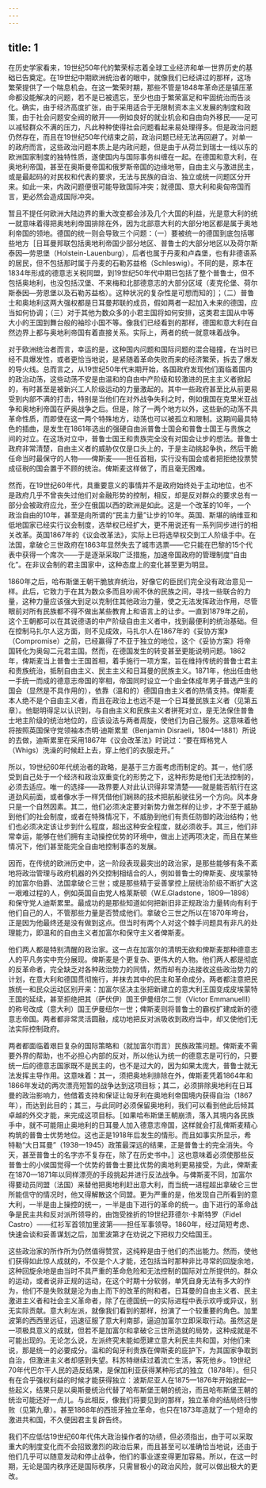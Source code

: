 ```yaml
---
---
---
```

title: 1
---




在历史学家看来，19世纪50年代的繁荣标志着全球工业经济和单一世界历史的基础已告奠定。在19世纪中期欧洲统治者的眼中，就像我们已经讲过的那样，这场繁荣提供了一个喘息机会。在这一繁荣时期，那些不管是1848年革命还是镇压革命都没能解决的问题，若不是已被遗忘，至少也由于繁荣富足和牢固统治而告淡化。确实，由于经济高度扩张，由于采用适合于无限制资本主义发展的制度和政策，由于社会问题安全阀的敞开——例如良好的就业机会和自由向外移民——足可以减轻群众不满的压力，凡此种种使得社会问题看起来易处理得多。但是政治问题仍然存在，而且在19世纪50年代结束之前，政治问题已经无法再回避了。对单一的政府而言，这些政治问题本质上是内政问题，但是由于从荷兰到瑞士一线以东的欧洲国家制度的独特性质，遂使国内与国际事务纠缠在一起。在德国和意大利，在奥地利帝国，甚至在奥斯曼帝国和俄罗斯帝国的边缘地带，自由主义与激进民主，或是最起码的对民权和代表的要求，无法与民族的自治、独立或统一问题区分开来。如此一来，内政问题便很可能导致国际冲突；就德国、意大利和奥匈帝国而言，更必然会造成国际冲突。

暂且不提任何欧洲大陆边界的重大改变都会涉及几个大国的利益，光是意大利的统一就意味着得把奥地利帝国排除在外，因为北部意大利的大部分地区都是属于奥地利帝国的领地。德国的统一则会导致三个问题：（一）要被统一的德国到底包括哪些地方［日耳曼邦联包括奥地利帝国少部分地区、普鲁士的大部分地区以及荷尔斯泰因—劳恩堡（Holstein-Lauenburg），后者也属于丹麦和卢森堡，也有非德语系的居民，但不包括那时属于丹麦的石勒苏益格（Schleswig）。不同的是，原本在1834年形成的德意志关税同盟，到19世纪50年代中期已包括了整个普鲁士，但不包括奥地利，也没包括汉堡、不来梅和北部德意志的大部分区域（麦克伦堡、荷尔斯泰因—劳恩堡以及石勒苏益格）。这种状况的复杂性是可想而知的］；（二）普鲁士和奥地利这两大强权都是日耳曼邦联的成员，假如两者一起加入未来的德国，应当如何协调；（三）对于其他为数众多的小君主国将如何安排，这类君主国从中等大小的王国到舞台般的袖珍小国不等。像我们已经看到的那样，德国和意大利在自然边界上都与奥地利帝国有着直接关系。实际上，两者的统一就意味着战争。

对于欧洲统治者而言，幸运的是，这种国内问题和国际问题的混合碰撞，在当时已经不具爆发性，或者更恰当地说，是紧随着革命失败而来的经济繁荣，拆去了爆发的导火线。总而言之，从19世纪50年代末期开始，各国政府发现他们面临着国内的政治动荡，这些动荡不安是由温和的自由中产阶级和较激进的民主主义者掀起的，有时甚至是被新兴工人阶级运动的力量激起的。其中一些政府甚至比从前更易受到内部不满的打击，特别是当他们在对外战争失利之时，例如俄国在克里米亚战争和奥地利帝国在萨奥战争之后。但是，除了一两个地方以外，这些新的动荡不具革命性质，而即使在这一两个特殊地方，动荡也可以被孤立和限制。这期间最具特色的插曲，是发生在1861年选出的强硬自由派普鲁士国会和普鲁士国王与贵族之间的对立。在这场对立中，普鲁士国王和贵族完全没有对国会让步的想法。普鲁士政府非常清楚，自由主义者的威胁仅仅是口头上的，于是主动挑起争执，然后干脆任命当时最保守的人物——俾斯麦——担任首相，实行没有国会或者把拒绝投票赞成征税的国会置于不顾的统治。俾斯麦这样做了，而且毫无困难。

然而，在19世纪60年代，具重要意义的事情并不是政府始终处于主动地位，也不是政府几乎不曾丧失过他们对金融形势的控制，相反，却是反对群众的要求总有一部分会被政府应允，至少在俄国以西的欧洲是如此。这是一个改革的10年，一个政治自由的10年，甚至是向所谓的“民主力量”让步的10年。英国、斯堪的纳维亚和低地国家已经实行议会制度，选举权已经扩大，更不用说还有一系列同步进行的相关改革。英国1867年的《议会改革法》，实际上已将选举权交到工人阶级手中。在法国，拿破仑三世政府在1863年显然失去了城市选票——它只能在巴黎的15个代表中获得一个席次——于是逐渐采取广泛措施，加速帝国政府的管理制度“自由化”。在非议会制的君主国家中，这种态度上的变化甚至更为明显。

1860年之后，哈布斯堡王朝干脆放弃统治，好像它的臣民们完全没有政治意见一样。此后，它致力于在其为数众多而且吵闹不休的民族之间，寻找一些联合的力量，这种力量应该强大到足以克制住其他政治力量，使之无法发挥政治作用，尽管眼前对所有民族都不得不做出某些教育上和语言上的让步。一直到1879年之前，这个王朝都可以在其说德语的中产阶级自由主义者中，找到最便利的统治基础。但在控制马扎尔人这方面，则不见成效，马扎尔人在1867年的《妥协方案》（Compromise）之前，已经赢得了不亚于独立的地位，这个《妥协方案》将帝国转化为奥匈二元君主国。然而，在德国发生的转变甚至更能说明问题。1862年，俾斯麦当上普鲁士王国首相，着手施行一项方案，旨在维持传统的普鲁士君主和贵族统治，抵制自由主义、民主主义和日耳曼的民族主义。1871年，他出任由他一手统一而成的德意志帝国的宰相，帝国同时设立一个由全体成年男子普选产生的国会（显然是不具作用的），依靠（温和的）德国自由主义者的热情支持。俾斯麦本人绝不是个自由主义者，而且在政治上也远不是一个日耳曼民族主义者（见第五章）。他聪明得足以认识到，与自由主义和民族主义者拼死对立，是无法保住普鲁士地主阶级的统治地位的，应该设法与两者周旋，使他们为自己服务。这意味着他将按照英国保守党领袖本杰明·迪斯累里（Benjamin Disraeli，1804—1881）所说的去做，迪斯累里在采用1867年《议会改革法》时说过：“要在辉格党人（Whigs）洗澡的时候赶上去，穿上他们的衣服走开。”

所以，19世纪60年代统治者的政略，是基于三方面考虑而制定的。其一，他们感受到自己处于一个经济和政治双重变化的形势之下，这种形势是他们无法控制的，必须去适应。唯一的选择——政界要人对此认识得非常清楚——就是能否航行在这道劲风前面，或者像水手一样凭借他们娴熟的技术把航船驶往另一个方向。风本身只是一个自然因素。其二，他们必须决定要对新势力做怎样的让步，才不至于威胁到他们的社会制度，或者在特殊情况下，不威胁到他们有责任防御的政治结构；他们也必须决定该让步到什么程度，超出这种安全程度，就必须收手。其三，他们非常幸运，能够在他们拥有主动操控优势的环境中，做出上述两项决定，而且在某些情况下，他们甚至能完全自由地控制事态的发展。

因而，在传统的欧洲历史中，这一阶段表现最突出的政治家，是那些能够有条不紊地将政治管理与政府机器的外交控制相结合的人，例如普鲁士的俾斯麦、皮埃蒙特的加富尔伯爵、法国拿破仑三世；或是那些精于妥善掌控上层统治阶级不断扩大这一艰难过程的人，例如英国自由党人格莱斯顿（W.E.Gladstone，1809—1898）和保守党人迪斯累里。最成功的是那些知道如何把新旧非正规政治力量转向有利于他们自己的人，不管那些力量是否赞成他们。拿破仑三世之所以在1870年垮台，正是因为他最终还是没有做到这点。但当时有两个人对这个棘手问题具有非凡的处理能力，即温和的自由主义者加富尔和保守主义者俾斯麦。

他们两人都是特别清醒的政治家。这一点在加富尔的清明无欲和俾斯麦那种德意志人的平凡务实中充分展现。俾斯麦是个更复杂、更伟大的人物。他们两人都是彻底的反革命者，完全缺乏对各种政治势力的同情，然而却有办法接收这些政治势力的计划，在意大利和德国贯彻施行，并抹去其中的民主和革命成分。两者都注意把民族统一和民众运动区别开来：加富尔坚决主张把新建立的意大利王国变成皮埃蒙特王国的延续，甚至拒绝把其（萨伏伊）国王伊曼纽尔二世（Victor EmmanuelⅡ）的称号改成（意大利）国王伊曼纽尔一世；俾斯麦则将普鲁士的霸权扩建成新的德意志帝国。两者都非常灵活圆融，成功地把反对派吸收到政府当中，却又使他们无法实际控制政府。

两者都面临着艰巨复杂的国际策略和（就加富尔而言）民族政策问题。俾斯麦不需要外界的帮助，也不必担心内部的反对，所以他认为统一的德意志是可行的，只要统一后的德意志国家既不是民主的，也不是过大的，因为如果太庞大，普鲁士就无法发挥主导作用。这意味着：其一，须把奥地利排除在外，俾斯麦凭着1864年和1866年发动的两次漂亮短暂的战争达到这项目标；其二，必须排除奥地利在日耳曼的政治影响力，他借着支持和保证让匈牙利在奥地利帝国境内获得自治（1867年），而达到此目的；其三，与此同时必须保留奥地利，我们可以看到他此后倾其卓越的外交才能，来完成这项目标。［如果哈布斯堡王朝崩溃，落入其境内各民族手中，就不可能阻止奥地利的日耳曼人加入德意志帝国，这样就会打乱俾斯麦精心构筑的普鲁士优势地位。这也正是1918年后发生的情形。而且如事实所显示，希特勒“大日耳曼”（1938—1945）政策最深远的结果，正是普鲁士的完全消失。今天，甚至普鲁士的名字亦不复存在，除了在历史书中。］这也意味着必须使那些反普鲁士的小侯国觉得一个优势的普鲁士要比优势的奥地利更易接受，为此，俾斯麦在1870—1871年以同样漂亮的手段挑起并进行反法战争。与俾斯麦不同，加富尔得要动员同盟（法国）来替他把奥地利赶出意大利，而当统一进程超出拿破仑三世所能信守的情况时，他又得解散这个同盟。更为严重的是，他发现自己所看到的意大利，一半是由上操控的统一，一半是由下进行的革命的统一。由下进行的革命战争是民主共和反对派所领导的，由饱受挫折的19世纪菲德尔·卡斯特罗（Fidel Castro）——红衫军首领加里波第——担任军事领导。1860年，经过简短考虑、快速会谈和妥善谋划之后，加里波第才在劝说之下把权力交给国王。

这些政治家的所作所为仍然值得赞赏，这纯粹是由于他们的杰出能力。然而，使他们获得如此惊人成就的，不仅是个人才能，还包括当时那种非比寻常的回旋余地，这种回旋余地是由当时不具严重的革命危险和无法控制的国际对立所提供的。群众的运动，或者说非正规的运动，在这个时期十分软弱，单凭自身无法有多大的作为，他们不是失败就是沦为由上而下的改革的附和者。日耳曼的自由主义者、民主激进主义者和社会主义革命者，除了在德国统一的实际进程中表示欢呼或异议，别无实际贡献。意大利左派，就像我们看到的那样，扮演了一个较重要的角色。加里波第的西西里远征，迅速征服了意大利南部，逼迫加富尔立即采取行动。虽然这是一项极具意义的成就，但若不是加富尔和拿破仑三世所造就的局势，这种成就是不可能出现的。无论怎么说，左派终究未能如愿建立意大利民主共和国，对他们来说，那是统一的必要成分。温和的匈牙利贵族在俾斯麦的庇护下，为其国家争取到自治，但激进主义者却感到失望。科苏特继续过着流亡生活，客死他乡。19世纪70年代巴尔干人民的造反结果，是保加利亚获得某种形式的独立（1878年）。但只有在合乎强权利益的时候才能获得独立：波斯尼亚人在1875—1876年开始掀起一些起义，结果只是以奥斯曼统治代替了哈布斯堡王朝的统治，而且哈布斯堡王朝的统治可能还好一点儿。与此相反，像我们将要见到的那样，独立革命的结局终归惨败（见第九章）。甚至1868年的西班牙独立革命，也只在1873年造就了一个短命的激进共和国，不久便因君主复辟告终。

我们不应低估19世纪60年代伟大政治操作者的功绩，但必须指出，由于可以采取重大的制度变化而不会招致激烈的政治后果，而且甚至可以准确恰当地说，还由于他们几乎可以随意发动和停止战争，他们的事业遂变得更加容易。所以，在这一时期，无论是国内秩序还是国际秩序，只需冒极小的政治风险，就可以做出极大的更改。